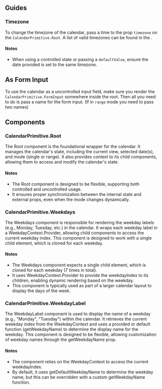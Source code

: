 

## Guides

### Timezone
To change the timezone of the calendar, pass a time to the prop `timezone` on the `CalendarPrimitive.Root`.
A list of valid timezones can be found in the <ExternalLink href="https://www.iana.org/time-zones" text="IANA Database" />.

#### Notes
- When using a controlled state or passing a `defaultValue`, ensure the date provided is set to the same timezone.
<CodeBlock client:load code={codeExamples.timezone} />

## As Form Input
To use the calendar as a uncontrolled input field, make sure you render the `CalendarPrimitive.FormInput` somewhere inside the root.
Then all you need to do is pass a name for the form input. (If in `range` mode you need to pass two names)
<CodeBlock client:load code={codeExamples.formInput} />

## Components

### CalendarPrimitive.Root
The Root component is the foundational wrapper for the calendar. It manages the calendar's state,
including the current view, selected date(s), and mode (single or range). It also provides context
to its child components, allowing them to access and modify the calendar's state.

#### Notes
- The Root component is designed to be flexible, supporting both controlled and uncontrolled usage.
- It ensures proper synchronization between the internal state and external props, even when the mode changes dynamically.

<Separator className="my-8" />

### CalendarPrimitive.Weekdays
The Weekdays component is responsible for rendering the weekday labels (e.g., Monday, Tuesday, etc.) in
the calendar. It wraps each weekday label in a WeekdayContext.Provider, allowing child components to
access the current weekday index. This component is designed to work with a single child element, which is
cloned for each weekday.
#### Notes
- The Weekdays component expects a single child element, which is cloned for each weekday (7 times in total).
- It uses WeekdayContext.Provider to provide the weekdayIndex to its children, enabling dynamic rendering based on the weekday.
- This component is typically used as part of a larger calendar layout to display the days of the week.

<Separator className="my-8" />

### CalendarPrimitive.WeekdayLabel
The WeekdayLabel component is used to display the name of a weekday (e.g., "Monday", "Tuesday")
within the calendar. It retrieves the current weekday index from the WeekdayContext and
uses a provided or default function (getWeekdayName) to determine the display name for
the weekday. This component is designed to be flexible, allowing customization of weekday
names through the getWeekdayName prop.

#### Notes
- The component relies on the WeekdayContext to access the current weekdayIndex.
- By default, it uses getDefaultWeekdayName to determine the weekday name, but this can be overridden with a custom getWeekdayName function.

